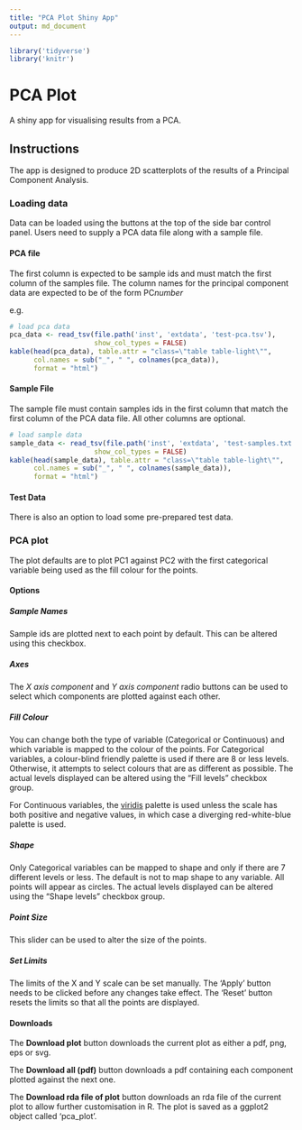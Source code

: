 ```yaml
---
title: "PCA Plot Shiny App"
output: md_document
---
```


```r
library('tidyverse')
library('knitr')
```
# PCA Plot

A shiny app for visualising results from a PCA.

## Instructions

The app is designed to produce 2D scatterplots of the results of a Principal Component Analysis.

### Loading data

Data can be loaded using the buttons at the top of the side bar control panel. Users need to supply a PCA data file along with a sample file.

#### PCA file

The first column is expected to be sample ids and must match the first column of the samples file.
The column names for the principal component data are expected to be of the form PC*number*

e.g.
```r
# load pca data
pca_data <- read_tsv(file.path('inst', 'extdata', 'test-pca.tsv'),
                     show_col_types = FALSE)
kable(head(pca_data), table.attr = "class=\"table table-light\"", 
      col.names = sub("_", " ", colnames(pca_data)),
      format = "html")
```

#### Sample File

The sample file must contain samples ids in the first column that match the first column of the PCA data file. All other columns are optional.

```r
# load sample data
sample_data <- read_tsv(file.path('inst', 'extdata', 'test-samples.txt'),
                     show_col_types = FALSE)
kable(head(sample_data), table.attr = "class=\"table table-light\"", 
      col.names = sub("_", " ", colnames(sample_data)),
      format = "html")
```

#### Test Data

There is also an option to load some pre-prepared test data.

### PCA plot

The plot defaults are to plot PC1 against PC2 with the first categorical variable being used as the fill colour for the points.

#### Options

##### Sample Names

Sample ids are plotted next to each point by default. This can be altered using this checkbox.

##### Axes

The *X axis component* and *Y axis component* radio buttons can be used to select which components are plotted against each other.

##### Fill Colour

You can change both the type of variable (Categorical or Continuous) and which variable is mapped to the colour of the points.
For Categorical variables, a colour-blind friendly palette is used if there are 8 or less levels.
Otherwise, it attempts to select colours that are as different as possible.
The actual levels displayed can be altered using the "Fill levels" checkbox group.

For Continuous variables, the [viridis](https://cran.r-project.org/web/packages/viridis/vignettes/intro-to-viridis.html) palette
is used unless the scale has both positive and negative values, in which case a diverging red-white-blue palette is used.

##### Shape

Only Categorical variables can be mapped to shape and only if there are 7 different levels or less.
The default is not to map shape to any variable. All points will appear as circles.
The actual levels displayed can be altered using the "Shape levels" checkbox group.

##### Point Size

This slider can be used to alter the size of the points.

##### Set Limits

The limits of the X and Y scale can be set manually. The 'Apply' button needs to be clicked before any changes take effect.
The 'Reset' button resets the limits so that all the points are displayed.

#### Downloads

The **Download plot** button downloads the current plot as either a pdf, png, eps or svg.

The **Download all (pdf)** button downloads a pdf containing each component plotted against the next one.

The **Download rda file of plot** button downloads an rda file of the current plot to allow further customisation in R.
The plot is saved as a ggplot2 object called 'pca_plot'.

